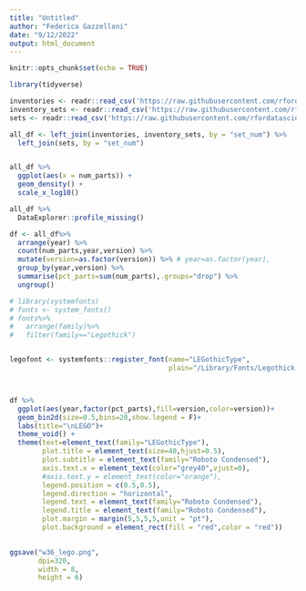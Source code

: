 ```yaml
---
title: "Untitled"
author: "Federica Gazzelloni"
date: "9/12/2022"
output: html_document
---
```


```r
knitr::opts_chunk$set(echo = TRUE)
```

```r
library(tidyverse)
```

```r
inventories <- readr::read_csv('https://raw.githubusercontent.com/rfordatascience/tidytuesday/master/data/2022/2022-09-06/inventories.csv.gz')
inventory_sets <- readr::read_csv('https://raw.githubusercontent.com/rfordatascience/tidytuesday/master/data/2022/2022-09-06/inventory_sets.csv.gz')
sets <- readr::read_csv('https://raw.githubusercontent.com/rfordatascience/tidytuesday/master/data/2022/2022-09-06/sets.csv.gz')

all_df <- left_join(inventories, inventory_sets, by = "set_num") %>%
  left_join(sets, by = "set_num") 


all_df %>%
  ggplot(aes(x = num_parts)) +
  geom_density() +
  scale_x_log10()
```

```r
all_df %>%
  DataExplorer::profile_missing()
```

```r
df <- all_df%>%
  arrange(year) %>%
  count(num_parts,year,version) %>%
  mutate(version=as.factor(version)) %>% # year=as.factor(year),
  group_by(year,version) %>%
  summarise(pct_parts=sum(num_parts),.groups="drop") %>%
  ungroup() 
```




```r

 


# library(systemfonts)
# fonts <- system_fonts()
# fonts%>%
#   arrange(family)%>%
#   filter(family=="Legothick")


legofont <- systemfonts::register_font(name="LEGothicType",
                                       plain="/Library/Fonts/Legothick.ttf")



df %>%
  ggplot(aes(year,factor(pct_parts),fill=version,color=version))+
  geom_bin2d(size=0.5,bins=20,show.legend = F)+ 
  labs(title="\nLEGO")+
  theme_void() +
  theme(text=element_text(family="LEGothicType"),
        plot.title = element_text(size=40,hjust=0.5),
        plot.subtitle = element_text(family="Roboto Condensed"),
        axis.text.x = element_text(color="grey40",vjust=0),
        #axis.text.y = element_text(color="orange"),
        legend.position = c(0.5,0.5),
        legend.direction = "horizontal",
        legend.text = element_text(family="Roboto Condensed"),
        legend.title = element_text(family="Roboto Condensed"),
        plot.margin = margin(5,5,5,5,unit = "pt"),
        plot.background = element_rect(fill = "red",color = "red")) 

  
ggsave("w36_lego.png",
       dpi=320,
       width = 8,
       height = 6)
```




